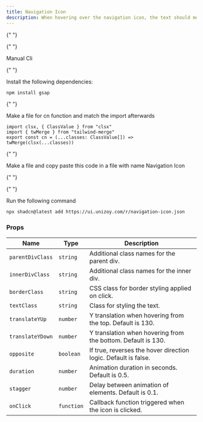 ```yaml
---
title: Navigation Icon
description: When hovering over the navigation icon, the text should move upward or downward based on entry direction. Clicking the icon triggers an alert.
---
```


{" "}

<ComponentPreview
  name="navigation-icon-demo"
  className="[&_.preview>[data-orientation=vertical]]:sm:max-w-[70%]"
/>

  <CodeTabs>

{" "}

<TabsList>
  <TabsTrigger value="manual">Manual</TabsTrigger>
  <TabsTrigger value="cli">Cli</TabsTrigger>
</TabsList>

  <TabsContent value="manual">

  <Steps>

{" "}

<Step>Install the following dependencies:</Step>

```bash
npm install gsap
```

{" "}

<Step>Make a file for cn function and match the import afterwards</Step>

```tsx
import clsx, { ClassValue } from "clsx"
import { twMerge } from "tailwind-merge"
export const cn = (...classes: ClassValue[]) => twMerge(clsx(...classes))
```

{" "}

<Step>
  Make a file and copy paste this code in a file with name Navigation Icon
</Step>

{" "}

<ComponentSource name="navigation-icon" />

  </Steps>

  </TabsContent>

  <TabsContent value="cli">

  <Steps>

{" "}

<Step>Run the following command </Step>

```bash
npx shadcn@latest add https://ui.unizoy.com/r/navigation-icon.json
```

  </Steps>

  </TabsContent>

  </CodeTabs>

### Props

| Name             | Type       | Description                                                    |
| ---------------- | ---------- | -------------------------------------------------------------- |
| `parentDivClass` | `string`   | Additional class names for the parent div.                     |
| `innerDivClass`  | `string`   | Additional class names for the inner div.                      |
| `borderClass`    | `string`   | CSS class for border styling applied on click.                 |
| `textClass`      | `string`   | Class for styling the text.                                    |
| `translateYUp`   | `number`   | Y translation when hovering from the top. Default is 130.      |
| `translateYDown` | `number`   | Y translation when hovering from the bottom. Default is 130.   |
| `opposite`       | `boolean`  | If true, reverses the hover direction logic. Default is false. |
| `duration`       | `number`   | Animation duration in seconds. Default is 0.5.                 |
| `stagger`        | `number`   | Delay between animation of elements. Default is 0.1.           |
| `onClick`        | `function` | Callback function triggered when the icon is clicked.          |
